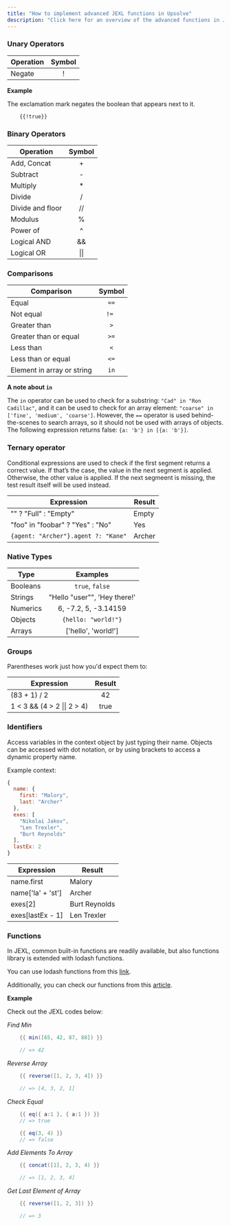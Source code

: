 ```yaml
---
title: "How to implement advanced JEXL functions in Upsolve"
description: "Click here for an overview of the advanced functions in JEXL"
---
```


### Unary Operators

| Operation | Symbol |
| --------- | :----: |
| Negate    |   !    |

**Example**

The exclamation mark negates the boolean that appears next to it.

```
    {{!true}}
```

### Binary Operators

| Operation        |    Symbol    |
| ---------------- | :----------: |
| Add, Concat      |      +       |
| Subtract         |      -       |
| Multiply         |      \*      |
| Divide           |      /       |
| Divide and floor |      //      |
| Modulus          |      %       |
| Power of         |      ^       |
| Logical AND      |      &&      |
| Logical OR       | &#124;&#124; |

### Comparisons

| Comparison                 | Symbol |
| -------------------------- | :----: |
| Equal                      |  `==`  |
| Not equal                  | `!= `  |
| Greater than               |  `>`   |
| Greater than or equal      |  `>=`  |
| Less than                  |  `<`   |
| Less than or equal         |  `<=`  |
| Element in array or string |  `in`  |

**A note about `in`**

The `in` operator can be used to check for a substring:
`"Cad" in "Ron Cadillac"`, and it can be used to check for an array element:
`"coarse" in ['fine', 'medium', 'coarse']`. However, the `==` operator is used
behind-the-scenes to search arrays, so it should not be used with arrays of
objects. The following expression returns false: `{a: 'b'} in [{a: 'b'}]`.

### Ternary operator

Conditional expressions are used to check if the first segment returns a correct value. If that’s the case, the value in the next segment is applied. Otherwise, the other value is applied. If the next segmeent is missing, the test result itself will be used instead.

| Expression                          | Result |
| ----------------------------------- | ------ |
| "" ? "Full" : "Empty"               | Empty  |
| "foo" in "foobar" ? "Yes" : "No"    | Yes    |
| `{agent: "Archer"}.agent ?: "Kane"` | Archer |

### Native Types

| Type     |            Examples            |
| -------- | :----------------------------: |
| Booleans |        `true`, `false`         |
| Strings  | "Hello \"user\"", 'Hey there!' |
| Numerics |      6, -7.2, 5, -3.14159      |
| Objects  |      `{hello: "world!"}`       |
| Arrays   |      ['hello', 'world!']       |

### Groups

Parentheses work just how you'd expect them to:

| Expression                          | Result |
| ----------------------------------- | :----: |
| (83 + 1) / 2                        |   42   |
| 1 < 3 && (4 > 2 &#124;&#124; 2 > 4) |  true  |

### Identifiers

Access variables in the context object by just typing their name. Objects can
be accessed with dot notation, or by using brackets to access a dynamic
property name.

Example context:

```javascript
{
  name: {
    first: "Malory",
    last: "Archer"
  },
  exes: [
    "Nikolai Jakov",
    "Len Trexler",
    "Burt Reynolds"
  ],
  lastEx: 2
}
```

| Expression        | Result        |
| ----------------- | ------------- |
| name.first        | Malory        |
| name['la' + 'st'] | Archer        |
| exes[2]           | Burt Reynolds |
| exes[lastEx - 1]  | Len Trexler   |

### Functions

In JEXL, common built-in functions are readily available, but also functions library is extended with lodash functions.

You can use lodash functions from this [link](https://lodash.com/docs/4.17.15).

Additionally, you can check our functions from this [article](https://www.upsolve.com/docs/jexl/built-in-functions).

**Example**

Check out the JEXL codes below:

_Find Min_

```java
    {{ min([65, 42, 87, 88]) }}

    // => 42
```

_Reverse Array_

```java
    {{ reverse([1, 2, 3, 4]) }}

    // => [4, 3, 2, 1]
```

_Check Equal_

```java
    {{ eq({ a:1 }, { a:1 }) }}
    // => true

    {{ eq(3, 4) }}
    // => false
```

_Add Elements To Array_

```java
    {{ concat([1], 2, 3, 4) }}

    // => [1, 2, 3, 4]
```

_Get Last Element of Array_

```java
    {{ reverse([1, 2, 3]) }}

    // => 3
```
